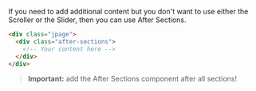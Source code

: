 If you need to add additional content but you don't want to use either the Scroller or the Slider, then you can use After Sections.

```html
<div class="jpage">
  <div class="after-sections">
    <!-- Your content here -->
  </div>
</div>
```

> **Important:** add the After Sections component after all sections!


<AfterSectionsPreview />
